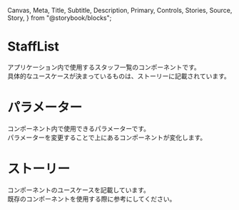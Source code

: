   Canvas,
  Meta,
  Title,
  Subtitle,
  Description,
  Primary,
  Controls,
  Stories,
  Source,
  Story,
} from "@storybook/blocks";


<Meta of={StaffListStories} />

# StaffList

アプリケーション内で使用するスタッフ一覧のコンポーネントです。\
具体的なユースケースが決まっているものは、ストーリーに記載されています。

<Primary />

# パラメーター

コンポーネント内で使用できるパラメーターです。\
パラメーターを変更することで上にあるコンポーネントが変化します。

<Controls />

# ストーリー

コンポーネントのユースケースを記載しています。\
既存のコンポーネントを使用する際に参考にしてください。
